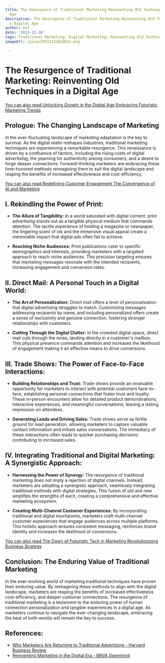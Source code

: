 ```yaml
---
title: The Resurgence of Traditional Marketing Reinventing Old Techniques in a Digital
  Age
description: The Resurgence of Traditional Marketing Reinventing Old Techniques in
  a Digital Age
author: Usf
date: '2023-12-20'
tags: Traditional Marketing, Digital Marketing, Reinventing Old Techniques, Resurgence
imageUrl: /pixa/20231223010651.png

---
```

# **The Resurgence of Traditional Marketing: Reinventing Old Techniques in a Digital Age**

[You can also read Unlocking Growth in the Digital Age Embracing Futuristic Marketing Trends](Unlocking%20Growth%20in%20the%20Digital%20Age%20Embracing%20Futuristic%20Marketing%20Trends)


## **Prologue: The Changing Landscape of Marketing**

In the ever-fluctuating  landscape of marketing adaptation is the key to survival. As the digital  realm  reshapes industries, traditional marketing techniques are experiencing a remarkable  resurgence. This renaissance is driven by a confluence of factors, including the rising  costs of digital advertising, the yearning for authenticity among consumers, and a  desire to forge deeper connections.  Forward-thinking marketers are embracing these time-honored methods reimagining them  to suit  the digital  landscape  and reaping the benefits of increased effectiveness and  cost-efficiency.

[You can also read  Redefining Customer Engagement The Convergence of  AI  and Marketing](Redefining%20Customer%20Engagement%20The%20Convergence%20of%20AI%20and%20Marketing)


## **I. Rekindling the Power of Print:**

* **The Allure of Tangibility:**
In a world saturated with digital content, print advertising stands out as a tangible physical medium that commands  attention. The tactile experience of holding a magazine or newspaper, the lingering scent of ink and the immersive visual appeal create a  memorable impact that digital  ads often fail to achieve.

* **Reaching Niche Audiences:**
Print  publications cater to specific demographics and  interests, providing marketers  with a targeted approach to reach niche  audiences. This precision targeting ensures that marketing messages resonate  with the intended recipients, increasing engagement and conversion rates.

## **II. Direct Mail: A Personal Touch in  a Digital World:**

* **The Art  of Personalization:**
Direct mail offers a level of personalization  that digital advertising struggles to match. Customizing messages addressing recipients by name, and  including personalized offers create a sense of  exclusivity and genuine connection, fostering stronger relationships with customers.

* **Cutting Through the Digital Clutter:**
In the crowded digital space, direct mail cuts through the noise, landing directly in a customer's mailbox. This physical presence  commands  attention and increases the likelihood of engagement making it  an effective  means to drive conversions.

## **III. Trade Shows: The Power of Face-to-Face Interactions:**

* **Building  Relationships  and Trust:**
Trade shows provide  an invaluable opportunity for marketers to interact with potential customers face-to-face, establishing personal connections that foster trust and loyalty. These in-person encounters  allow  for detailed product demonstrations, interactive experiences, and meaningful conversations, leaving a lasting  impression on attendees.

* **Generating Leads and Driving Sales:**
Trade shows serve as fertile ground for lead generation, allowing marketers to capture valuable contact information and initiate sales conversations. The immediacy of these  interactions often leads to quicker purchasing decisions contributing to increased sales.

## **IV. Integrating Traditional and Digital  Marketing: A Synergistic Approach:**

* **Harnessing the Power of Synergy:**
The resurgence of traditional marketing does not imply a rejection  of digital channels. Instead, marketers are adopting a synergistic approach, seamlessly integrating traditional methods with digital strategies.  This fusion  of old  and new amplifies the strengths of each, creating a comprehensive and effective marketing ecosystem.

* **Creating  Multi-Channel Customer Experiences:**
By incorporating  traditional and digital touchpoints, marketers craft multi-channel customer experiences that engage audiences across  multiple platforms. This holistic approach ensures consistent messaging, reinforces brand identity and increases the likelihood of conversions.

[You  can also read The Dawn of Futuristic Tech in Marketing Revolutionizing Business Strategy](The%20Dawn%20of%20Futuristic%20Tech%20in%20Marketing%20Revolutionizing%20Business%20Strategy)


## **Conclusion: The Enduring Value  of Traditional Marketing**

In the  ever-evolving world of marketing traditional techniques have proven their enduring value. By reimagining these  methods to align with the digital landscape, marketers are reaping the  benefits  of increased effectiveness cost-efficiency, and deeper customer  connections. The  resurgence of traditional  marketing is a testament to the enduring power of human connection personalization and tangible experiences in a digital  age. As marketers continue to navigate the  ever-changing landscape, embracing the best of both worlds will remain the key to success.

## References:
- [Why Marketers Are Returning to Traditional Advertising - Harvard Business Review](https://hbr.org/2022/04/why-marketers-are-returning-to-traditional-advertising)
- [Reinventing Marketing in the Digital Era - BBVA Openmind](https://www.bbvaopenmind.com/en/articles/reinventing-marketing-in-the-digital-era/)
